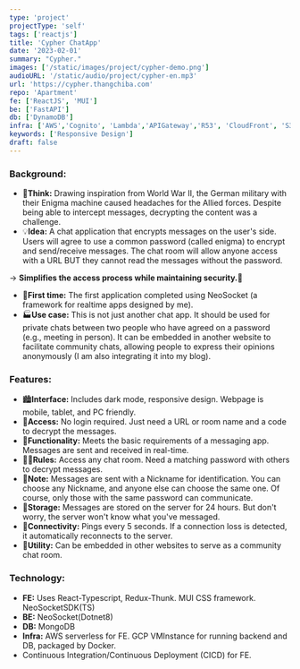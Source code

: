 ```yaml
---
type: 'project'
projectType: 'self'
tags: ['reactjs']
title: 'Cypher ChatApp'
date: '2023-02-01'
summary: "Cypher."
images: ['/static/images/project/cypher-demo.png']
audioURL: '/static/audio/project/cypher-en.mp3'
url: 'https://cypher.thangchiba.com'
repo: 'Apartment'
fe: ['ReactJS', 'MUI']
be: ['FastAPI']
db: ['DynamoDB']
infra: ['AWS','Cognito', 'Lambda','APIGateway','R53', 'CloudFront', 'S3']
keywords: ['Responsive Design']
draft: false
---
```



### **Background:**

- 🧠**Think:** Drawing inspiration from World War II, the German military with their Enigma machine caused headaches for the Allied forces. Despite being able to intercept messages, decrypting the content was a challenge.
- 💡**Idea:** A chat application that encrypts messages on the user's side. Users will agree to use a common password (called enigma) to encrypt and send/receive messages. The chat room will allow anyone access with a URL BUT they cannot read the messages without the password.

→ **Simplifies the access process while maintaining security.🔐**

- 🥇**First time:** The first application completed using NeoSocket (a framework for realtime apps designed by me).
- 🏭**Use case:** This is not just another chat app. It should be used for private chats between two people who have agreed on a password (e.g., meeting in person). It can be embedded in another website to facilitate community chats, allowing people to express their opinions anonymously (I am also integrating it into my blog).

### **Features:**

- 🏙️**Interface:** Includes dark mode, responsive design. Webpage is mobile, tablet, and PC friendly.
- 📱**Access:** No login required. Just need a URL or room name and a code to decrypt the messages.
- 🚂**Functionality:** Meets the basic requirements of a messaging app. Messages are sent and received in real-time.
- 🤝🏻**Rules:** Access any chat room. Need a matching password with others to decrypt messages.
- 🔔**Note:** Messages are sent with a Nickname for identification. You can choose any Nickname, and anyone else can choose the same one. Of course, only those with the same password can communicate.
- 💾**Storage:** Messages are stored on the server for 24 hours. But don't worry, the server won't know what you've messaged.
- 📶**Connectivity:** Pings every 5 seconds. If a connection loss is detected, it automatically reconnects to the server.
- 🎡**Utility:** Can be embedded in other websites to serve as a community chat room.

### **Technology:**

- **FE:** Uses React-Typescript, Redux-Thunk. MUI CSS framework. NeoSocketSDK(TS)
- **BE:** NeoSocket(Dotnet8)
- **DB:** MongoDB
- **Infra:** AWS serverless for FE. GCP VMInstance for running backend and DB, packaged by Docker.
- Continuous Integration/Continuous Deployment (CICD) for FE.
